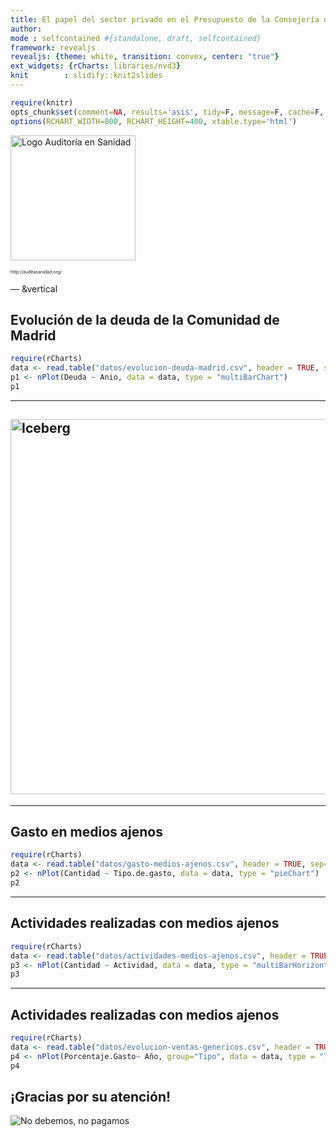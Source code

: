 ```yaml
---
title: El papel del sector privado en el Presupuesto de la Consejería de Sanidad de Madrid 2015
author: 
mode : selfcontained #{standalone, draft, selfcontained}
framework: revealjs
revealjs: {theme: white, transition: convex, center: "true"}
ext_widgets: {rCharts: libraries/nvd3}
knit        : slidify::knit2slides
---
```


```r
require(knitr)
opts_chunk$set(comment=NA, results='asis', tidy=F, message=F, cache=F, echo=F)
options(RCHART_WIDTH=800, RCHART_HEIGHT=400, xtable.type='html')
```

<script src="http://ajax.googleapis.com/ajax/libs/jquery/1.9.1/jquery.min.js"></script>

<img src='assets/img/logo-audita-sanidad.jpg' alt='Logo Auditoría en Sanidad' width='200px'></p>

<p style='font-size:50%; text-transform: lowercase;'>http://auditasanidad.org/</p>


--- &vertical

<!-- ## Evolución de la deuda de la Comunidad de Madrid -->
<!-- ```{r, results='asis'} -->
<!-- require(htmlwidgets) -->
<!-- require(dygraphs) -->
<!-- datos <- read.csv("datos/evolucion-deuda-madrid.csv") -->
<!-- deuda <- ts(datos$Deuda, start=c(2000, 1), end=c(2015, 1), frequency=1) -->
<!-- dygraph(deuda, main = "") -->
<!-- ``` -->

<!-- *** -->

<!-- ## Evolución de la deuda de la Comunidad de Madrid -->
<!-- ```{r deuda_comunidad_madrid2} -->
<!-- require(htmlwidgets) -->
<!-- require(plotly) -->
<!-- datos <- read.csv("datos/evolucion-deuda-madrid.csv") -->
<!-- x <- list(title = "Año") -->
<!-- y <- list(title = "Millones de €") -->
<!-- p <- plot_ly(x = datos$Anio, y = datos$Deuda, name = "Deuda", type = "bar") %>% -->
<!--   layout(xaxis = x, yaxis = y) -->
<!-- p -->
<!-- ``` -->

<!-- *** -->

## Evolución de la deuda de la Comunidad de Madrid
```r
require(rCharts)
data <- read.table("datos/evolucion-deuda-madrid.csv", header = TRUE, sep=",")
p1 <- nPlot(Deuda ~ Anio, data = data, type = "multiBarChart")
p1
```

<!-- *** -->

<!-- ## Evolución de la deuda de la Comunidad de Madrid -->
<!-- ```{r } -->
<!-- require(htmlTable) -->
<!-- colnames(data) <- c("Año", "Deuda") -->
<!-- tmp <- htmlTable(data, align="lr", rnames=FALSE, css.class="colortable",  -->
<!--   tfoot="<span class=\"footnote\">Fuente: Elaboración propia</span>") -->
<!-- (tmp <- gsub('<td', '<td nowrap="nowrap"; ', tmp)) -->
<!-- ``` -->

---


## <img src="assets/img/iceberg.png" alt="Iceberg" width="600px">

---

## Gasto en medios ajenos

```r
require(rCharts)
data <- read.table("datos/gasto-medios-ajenos.csv", header = TRUE, sep=",")
p2 <- nPlot(Cantidad ~ Tipo.de.gasto, data = data, type = "pieChart")
p2
```

---

## Actividades realizadas con medios ajenos

```r
require(rCharts)
data <- read.table("datos/actividades-medios-ajenos.csv", header = TRUE, sep=",")
p3 <- nPlot(Cantidad ~ Actividad, data = data, type = "multiBarHorizontalChart")
p3
```

---

## Actividades realizadas con medios ajenos

```r
require(rCharts)
data <- read.table("datos/evolucion-ventas-genericos.csv", header = TRUE, sep=",")
p4 <- nPlot(Porcentaje.Gasto~ Año, group="Tipo", data = data, type = "lineChart")
p4
```

## ¡Gracias por su atención!

<img src="assets/img/nodebemos_nopagamos.jpg" alt="No debemos, no pagamos">

